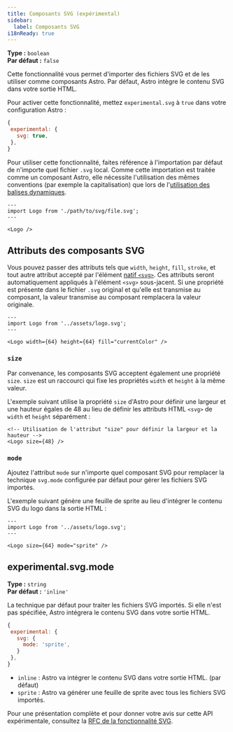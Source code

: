 ```yaml
---
title: Composants SVG (expérimental)
sidebar:
  label: Composants SVG
i18nReady: true
---
```



<p>

**Type :** `boolean`<br />
**Par défaut :** `false`<br />
<Since v="5.0.0" />
</p>

Cette fonctionnalité vous permet d'importer des fichiers SVG et de les utiliser comme composants Astro. Par défaut, Astro intègre le contenu SVG dans votre sortie HTML.

Pour activer cette fonctionnalité, mettez `experimental.svg` à `true` dans votre configuration Astro :

 ```js
{
  experimental: {
    svg: true,
  },
}
```

Pour utiliser cette fonctionnalité, faites référence à l'importation par défaut de n'importe quel fichier `.svg` local. Comme cette importation est traitée comme un composant Astro, elle nécessite l'utilisation des mêmes conventions (par exemple la capitalisation) que lors de l'[utilisation des balises dynamiques](/fr/reference/astro-syntax/#balises-dynamiques).

```astro
---
import Logo from './path/to/svg/file.svg';
---

<Logo />
```

## Attributs des composants SVG

Vous pouvez passer des attributs tels que `width`, `height`, `fill`, `stroke`, et tout autre attribut accepté par l'élément [natif `<svg>`](https://developer.mozilla.org/fr/docs/Web/SVG/Element/svg). Ces attributs seront automatiquement appliqués à l'élément `<svg>` sous-jacent. Si une propriété est présente dans le fichier `.svg` original et qu'elle est transmise au composant, la valeur transmise au composant remplacera la valeur originale.

```astro
---
import Logo from '../assets/logo.svg';
---

<Logo width={64} height={64} fill="currentColor" />
```

### `size`

Par convenance, les composants SVG acceptent également une propriété `size`. `size` est un raccourci qui fixe les propriétés `width` et `height` à la même valeur.

L'exemple suivant utilise la propriété `size` d'Astro pour définir une largeur et une hauteur égales de 48 au lieu de définir les attributs HTML `<svg>` de `width` et `height` séparément :

```astro
<!-- Utilisation de l'attribut "size" pour définir la largeur et la hauteur -->
<Logo size={48} />
```

### `mode`

Ajoutez l'attribut `mode` sur n'importe quel composant SVG pour remplacer la technique `svg.mode` configurée par défaut pour gérer les fichiers SVG importés.

L'exemple suivant génère une feuille de sprite au lieu d'intégrer le contenu SVG du logo dans la sortie HTML :

```astro
---
import Logo from '../assets/logo.svg';
---

<Logo size={64} mode="sprite" />
```


## experimental.svg.mode

<p>

**Type :** `string`<br />
**Par défaut :** `'inline'`<br />
<Since v="5.0.0" />
</p>

La technique par défaut pour traiter les fichiers SVG importés. Si elle n'est pas spécifiée, Astro intégrera le contenu SVG dans votre sortie HTML.

 ```js
{
  experimental: {
    svg: {
      mode: 'sprite',
    }
  },
}
```

- `inline` : Astro va intégrer le contenu SVG dans votre sortie HTML. (par défaut)
- `sprite` : Astro va générer une feuille de sprite avec tous les fichiers SVG importés.

Pour une présentation complète et pour donner votre avis sur cette API expérimentale, consultez la [RFC de la fonctionnalité SVG](https://github.com/withastro/roadmap/pull/1035).


